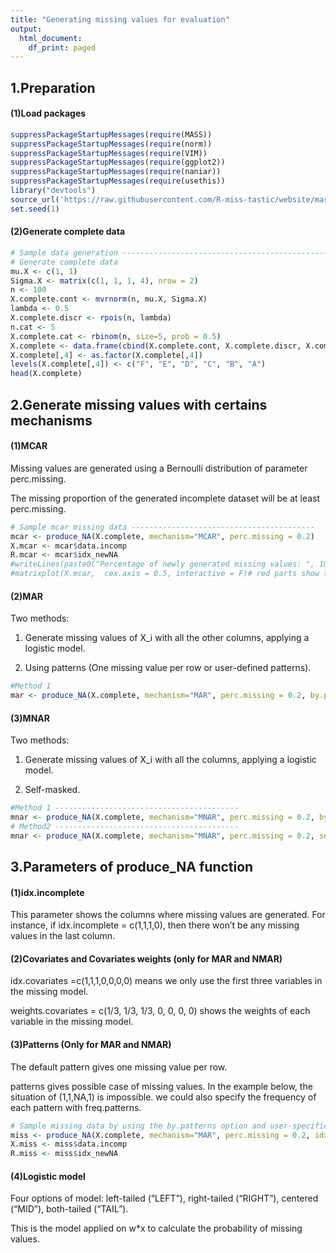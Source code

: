 ```yaml
---
title: "Generating missing values for evaluation"
output:
  html_document:
    df_print: paged
---
```

## 1.Preparation
#### (1)Load packages
```r
suppressPackageStartupMessages(require(MASS))
suppressPackageStartupMessages(require(norm))
suppressPackageStartupMessages(require(VIM))
suppressPackageStartupMessages(require(ggplot2))
suppressPackageStartupMessages(require(naniar))
suppressPackageStartupMessages(require(usethis))
library("devtools")
source_url('https://raw.githubusercontent.com/R-miss-tastic/website/master/static/how-to/generate/amputation.R')
set.seed(1)
```

#### (2)Generate complete data
```r
# Sample data generation ------------------------------------------------------
# Generate complete data
mu.X <- c(1, 1)
Sigma.X <- matrix(c(1, 1, 1, 4), nrow = 2)
n <- 100
X.complete.cont <- mvrnorm(n, mu.X, Sigma.X)
lambda <- 0.5
X.complete.discr <- rpois(n, lambda)
n.cat <- 5
X.complete.cat <- rbinom(n, size=5, prob = 0.5)
X.complete <- data.frame(cbind(X.complete.cont, X.complete.discr, X.complete.cat))
X.complete[,4] <- as.factor(X.complete[,4])
levels(X.complete[,4]) <- c("F", "E", "D", "C", "B", "A")
head(X.complete)
```

## 2.Generate missing values with certains mechanisms
#### (1)MCAR
Missing values are generated using a Bernoulli distribution of parameter perc.missing.

The missing proportion of the generated incomplete dataset will be at least perc.missing.
```r
# Sample mcar missing data -----------------------------------------
mcar <- produce_NA(X.complete, mechanism="MCAR", perc.missing = 0.2) 
X.mcar <- mcar$data.incomp
R.mcar <- mcar$idx_newNA
#writeLines(paste0("Percentage of newly generated missing values: ", 100*sum(R.mcar)/prod(dim(R.mcar)), " %"))
#matrixplot(X.mcar,  cex.axis = 0.5, interactive = F)# red parts show the positions of the missing values
```
#### (2)MAR
Two methods:

1. Generate missing values of X_i with all the other columns, applying a logistic model.

2. Using patterns (One missing value per row or user-defined patterns).
```r
#Method 1
mar <- produce_NA(X.complete, mechanism="MAR", perc.missing = 0.2, by.patterns= F)
```
#### (3)MNAR
Two methods:

1. Generate missing values of X_i with all the columns, applying a logistic model.

2. Self-masked.
```r
#Method 1 -----------------------------------------
mnar <- produce_NA(X.complete, mechanism="MNAR", perc.missing = 0.2, by.patterns= F)
# Method2 -----------------------------------------
mnar <- produce_NA(X.complete, mechanism="MNAR", perc.missing = 0.2, self.mask="lower", idx.incomplete = c(1,1,0,0))
```

## 3.Parameters of produce_NA function
#### (1)idx.incomplete
This parameter shows the columns where missing values are generated. For instance, if idx.incomplete = c(1,1,1,0), then there won't be any missing values in the last column.

#### (2)Covariates and Covariates weights (only for MAR and NMAR)
idx.covariates =c(1,1,1,0,0,0,0) means we only use the first three variables in the missing model.

weights.covariates = c(1/3, 1/3, 1/3, 0, 0, 0, 0) shows the weights of each variable in the missing model.

#### (3)Patterns (Only for MAR and NMAR)
The default pattern gives one missing value per row.

patterns gives possible case of missing values. In the example below, the situation of (1,1,NA,1) is impossible. we could also specify the frequency of each pattern with freq.patterns.
```r
# Sample missing data by using the by.patterns option and user-specified patterns ----
miss <- produce_NA(X.complete, mechanism="MAR", perc.missing = 0.2, idx.incomplete = c(1,0,1,1), by.patterns = T, patterns  = matrix(c(0,1,1,1,                                                                                                                  1,1,0,0), ncol = 4, byrow=T), freq.patterns = c(0.2, 0.8))
X.miss <- miss$data.incomp
R.miss <- miss$idx_newNA
```

#### (4)Logistic model
Four options of model: left-tailed ("LEFT"), right-tailed ("RIGHT"), centered ("MID"), both-tailed ("TAIL").

This is the model applied on \sum w*x to calculate the probability of missing values.





